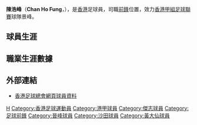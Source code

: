 {{noteta|G1=足球}}{{Football player infobox
| playername = 陳浩峰
| image = Chan Ho Fung.JPG
| fullname = 陳浩峰
| englishfullname = Chan Ho Fung
| height = 
| nickname = 
| dateofbirth = {{birth date and age|1992|7|27}}
| cityofbirth = 
| countryofbirth = {{HKG-1959}}
| currentclub = 景峰
| clubnumber = 
| position = 前鋒
| youthyears = 
| youthclubs = 
| years = 2010-<br/>2010-
| clubs = [[傑志體育會|傑志]]<br/>→ [[大中足球會|大中]]''借用''<br>彩俊北區<br>沙田<br>宏大<br>黃大仙<br>景峰
| caps(goals) = 
| nationalyears = 
| nationalteam = 
| nationalcaps(goals) = 
| pcupdate = 
| ntupdate = 
}}

'''陳浩峰'''（'''Chan Ho Fung'''，{{bd|1992年|7月27日|catIdx=Chan Ho Fung}}），是[[香港|香港]]足球員，司職[[前鋒|前鋒]]位置，效力[[香港甲組足球聯賽|香港甲組足球聯賽]]球隊景峰。

==球員生涯==

==職業生涯數據==

==外部連結==
*[https://www.hkfa.com/ch/club/142/detail?player=8495#gotab 香港足球總會網頁球員資料] {{Wayback|url=https://www.hkfa.com/ch/club/142/detail?player=8495#gotab |date=20190109144352 }}

[[Category:陳姓|H]]
[[Category:香港足球運動員|Category:香港足球運動員]]
[[Category:港甲球員|Category:港甲球員]]
[[Category:傑志球員|Category:傑志球員]]
[[Category:足球前鋒|Category:足球前鋒]]
[[Category:晉峰球員|Category:晉峰球員]]
[[Category:沙田球員|Category:沙田球員]]
[[Category:黃大仙球員|Category:黃大仙球員]]